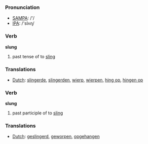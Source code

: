 === Pronunciation ===
*[[w:SAMPA|SAMPA]]: /'/
*[[w:IPA|IPA]]: /'slʌɳ/

=== Verb ===

'''slung'''

# past tense of to [[sling]]

=== Translations ===
*[[Dutch]]: [[slingerde]], [[slingerden]], [[wierp]], [[wierpen]], [[hing op]], [[hingen op]]

=== Verb ===

'''slung'''

# past participle of to [[sling]]

=== Translations ===
*[[Dutch]]: [[geslingerd]], [[geworpen]], [[opgehangen]]